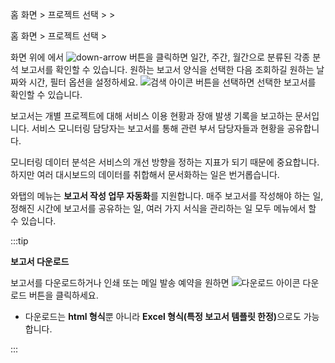 <Xclude product='browser'>

홈 화면 &gt; 프로젝트 선택 &gt; <Cmdname sid="side_reportStat" className="uitext" /> &gt; <Cmdname sid="side_report" className="uitext" />

</Xclude>

<InDoc product='browser'>

홈 화면 &gt; 프로젝트 선택 &gt; <Cmdname sid="side_report" className="uitext" />

</InDoc>

화면 위에 <Cmdname sid="report" className="uitext" />에서 ![down-arrow](/img/down-arrow.svg) 버튼을 클릭하면 일간, 주간, 월간으로 분류된 각종 분석 보고서를 확인할 수 있습니다. 원하는 보고서 양식을 선택한 다음 조회하길 원하는 날짜와 시간, 필터 옵션을 설정하세요. ![검색 아이콘](/img/ico-btn-search.png) 버튼을 선택하면 선택한 보고서를 확인할 수 있습니다.

보고서는 개별 프로젝트에 대해 서비스 이용 현황과 장애 발생 기록을 보고하는 문서입니다. 서비스 모니터링 담당자는 보고서를 통해 관련 부서 담당자들과 현황을 공유합니다.

모니터링 데이터 분석은 서비스의 개선 방향을 정하는 지표가 되기 때문에 중요합니다. 하지만 여러 대시보드의 데이터를 취합해서 문서화하는 일은 번거롭습니다.  

와탭의 <Cmdname sid="side_report" className="uitext" /> 메뉴는 **보고서 작성 업무 자동화**를 지원합니다. 매주 보고서를 작성해야 하는 일, 정해진 시간에 보고서를 공유하는 일, 여러 가지 서식을 관리하는 일 모두 <Cmdname sid="side_report" className="uitext" /> 메뉴에서 할 수 있습니다.

:::tip

**보고서 다운로드**

보고서를 다운로드하거나 인쇄 또는 메일 발송 예약을 원하면 ![다운로드 아이콘](/img/ico-download.svg) 다운로드 버튼을 클릭하세요. 
* 다운로드는 **html 형식**뿐 아니라 <strong>Excel 형식(특정 보고서 템플릿 한정)</strong>으로도 가능합니다.

:::